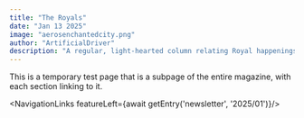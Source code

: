 ```yaml
---
title: "The Royals"
date: "Jan 13 2025"
image: "aerosenchantedcity.png"
author: "ArtificialDriver"
description: "A regular, light-hearted column relating Royal happenings in the UK to happenings on Civ."
---
```


This is a temporary test page that is a subpage of the entire magazine, with each section linking to it.

<NavigationLinks featureLeft={await getEntry('newsletter', '2025/01')}/>